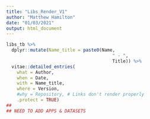```yaml
---
title: "Libs_Render_V1"
author: "Matthew Hamilton"
date: "01/03/2021"
output: html_document
---
```


```r
libs_tb %>% 
  dplyr::mutate(Name_title = paste0(Name,
                                        " - ",
                                        Title)) %>%
  vitae::detailed_entries(
    what = Author,
    when = Date,
    with = Name_title,
    where = Version,
    #why = Repository, # Links don't render properly
    .protect = TRUE)
##
## NEED TO ADD APPS & DATASETS
```  

